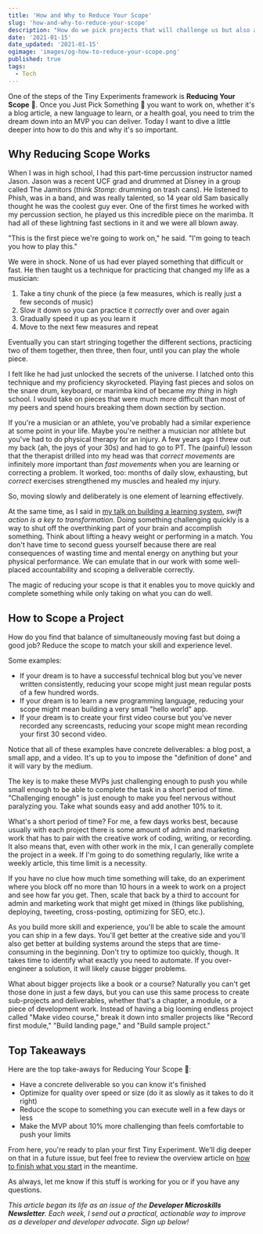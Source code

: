 ```yaml
---
title: 'How and Why to Reduce Your Scope'
slug: 'how-and-why-to-reduce-your-scope'
description: "How do we pick projects that will challenge us but also actually get completed? I'll show you in this article on how and why to reduce your project scope."
date: '2021-01-15'
date_updated: '2021-01-15'
ogimage: 'images/og-how-to-reduce-your-scope.png'
published: true
tags:
  - Tech
---
```


One of the steps of the Tiny Experiments framework is **Reducing Your Scope** 🔬. Once you Just Pick Something 🎯 you want to work on, whether it's a blog article, a new language to learn, or a health goal, you need to trim the dream down into an MVP you can deliver. Today I want to dive a little deeper into how to do this and why it's so important.

## Why Reducing Scope Works

When I was in high school, I had this part-time percussion instructor named Jason. Jason was a recent UCF grad and drummed at Disney in a group called The Jamitors (think _Stomp_: drumming on trash cans). He listened to Phish, was in a band, and was really talented, so 14 year old Sam basically thought he was the coolest guy ever. One of the first times he worked with my percussion section, he played us this incredible piece on the marimba. It had all of these lightning fast sections in it and we were all blown away.

"This is the first piece we're going to work on," he said. "I'm going to teach you how to play this."

We were in shock. None of us had ever played something that difficult or fast. He then taught us a technique for practicing that changed my life as a musician:

1. Take a tiny chunk of the piece (a few measures, which is really just a few seconds of music)
2. Slow it down so you can practice it _correctly_ over and over again
3. Gradually speed it up as you learn it
4. Move to the next few measures and repeat

Eventually you can start stringing together the different sections, practicing two of them together, then three, then four, until you can play the whole piece.

I felt like he had just unlocked the secrets of the universe. I latched onto this technique and my proficiency skyrocketed. Playing fast pieces and solos on the snare drum, keyboard, or marimba kind of became _my thing_ in high school. I would take on pieces that were much more difficult than most of my peers and spend hours breaking them down section by section.

If you're a musician or an athlete, you've probably had a similar experience at some point in your life. Maybe you're neither a musician nor athlete but you've had to do physical therapy for an injury. A few years ago I threw out my back (ah, the joys of your 30s) and had to go to PT. The (painful) lesson that the therapist drilled into my head was that _correct movements_ are infinitely more important than _fast movements_ when you are learning or correcting a problem. It worked, too: months of daily slow, exhausting, but _correct_ exercises strengthened my muscles and healed my injury.

So, moving slowly and deliberately is one element of learning effectively.

At the same time, as I said in [my talk on building a learning system](https://www.samjulien.com/learning-system-talk), _swift action is a key to transformation._ Doing something challenging quickly is a way to shut off the overthinking part of your brain and accomplish something. Think about lifting a heavy weight or performing in a match. You don't have time to second guess yourself because there are real consequences of wasting time and mental energy on anything but your physical performance. We can emulate that in our work with some well-placed accountability and scoping a deliverable correctly.

The magic of reducing your scope is that it enables you to move quickly and complete something while only taking on what you can do well.

## How to Scope a Project

How do you find that balance of simultaneously moving fast but doing a good job? Reduce the scope to match your skill and experience level.

Some examples:

- If your dream is to have a successful technical blog but you've never written consistently, reducing your scope might just mean regular posts of a few hundred words.
- If your dream is to learn a new programming language, reducing your scope might mean building a very small "hello world" app.
- If your dream is to create your first video course but you've never recorded any screencasts, reducing your scope might mean recording your first 30 second video.

Notice that all of these examples have concrete deliverables: a blog post, a small app, and a video. It's up to you to impose the "definition of done" and it will vary by the medium.

The key is to make these MVPs just challenging enough to push you while small enough to be able to complete the task in a short period of time. "Challenging enough" is just enough to make you feel nervous without paralyzing you. Take what sounds easy and add another 10% to it.

What's a short period of time? For me, a few days works best, because usually with each project there is some amount of admin and marketing work that has to pair with the creative work of coding, writing, or recording. It also means that, even with other work in the mix, I can generally complete the project in a week. If I'm going to do something regularly, like write a weekly article, this time limit is a necessity.

If you have no clue how much time something will take, do an experiment where you block off no more than 10 hours in a week to work on a project and see how far you get. Then, scale that back by a third to account for admin and marketing work that might get mixed in (things like publishing, deploying, tweeting, cross-posting, optimizing for SEO, etc.).

As you build more skill and experience, you'll be able to scale the amount you can ship in a few days. You'll get better at the creative side and you'll also get better at building systems around the steps that are time-consuming in the beginning. Don't try to optimize too quickly, though. It takes time to identify what exactly you need to automate. If you over-engineer a solution, it will likely cause bigger problems.

What about bigger projects like a book or a course? Naturally you can't get those done in just a few days, but you can use this same process to create sub-projects and deliverables, whether that's a chapter, a module, or a piece of development work. Instead of having a big looming endless project called "Make video course," break it down into smaller projects like "Record first module," "Build landing page," and "Build sample project."

## Top Takeaways

Here are the top take-aways for Reducing Your Scope 🔬:

- Have a concrete deliverable so you can know it's finished
- Optimize for quality over speed or size (do it as slowly as it takes to do it right)
- Reduce the scope to something you can execute well in a few days or less
- Make the MVP about 10% more challenging than feels comfortable to push your limits

From here, you're ready to plan your first Tiny Experiment. We'll dig deeper on that in a future issue, but feel free to review the overview article on [how to finish what you start](https://www.samjulien.com/how-to-finish-what-you-start) in the meantime.

As always, let me know if this stuff is working for you or if you have any questions.

_This article began its life as an issue of the **Developer Microskills Newsletter**. Each week, I send out a practical, actionable way to improve as a developer and developer advocate. Sign up below!_
